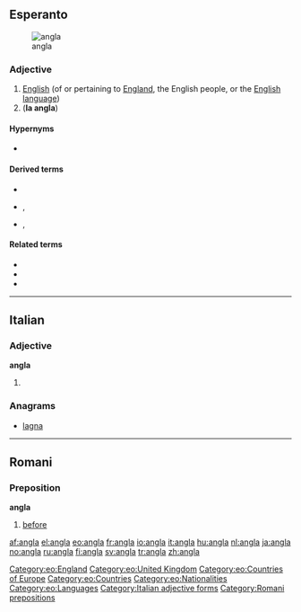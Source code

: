 ==Esperanto==
[[Image:Flag of England.svg|thumb|angla {{l|eo|flago}}]]

===Adjective===
{{eo-adj}}

# [[English]] (of or pertaining to [[England]], the English people, or the [[English language]])
# ('''la angla''') {{short for|[[la]] [[angla lingvo]]||the English language|lang=eo}}

====Hypernyms====
* {{l|eo|brita|gloss=[[British]]}}

====Derived terms====
* {{l|eo|angla lingvo|gloss=English language}}
* {{l|eo|anglalingvano}}, {{l|eo|anglaparolanto|gloss=an English speaker, [[Anglophone]]}}
* {{l|eo|anglaparola}}, {{l|eo|anglaparolanta|gloss=English-speaking}}

====Related terms====
* {{l|eo|angle|gloss=in English}}
* {{l|eo|Anglio|gloss=England}}
* {{l|eo|anglo|gloss=an English [[person]]}}

[[Category:eo:England]]
[[Category:eo:United Kingdom]]
[[Category:eo:Countries of Europe]]
[[Category:eo:Countries]]
[[Category:eo:Nationalities]]
[[Category:eo:Languages]]
{{eo GCSE|4}}
----

==Italian==

===Adjective===
'''angla''' {{f}}

# {{feminine of|anglo}}

===Anagrams===
* [[lagna#Italian|lagna]]

[[Category:Italian adjective forms]]

----

==Romani==

===Preposition===
'''angla'''

# [[before]]

[[Category:Romani prepositions]]

[[af:angla]]
[[el:angla]]
[[eo:angla]]
[[fr:angla]]
[[io:angla]]
[[it:angla]]
[[hu:angla]]
[[nl:angla]]
[[ja:angla]]
[[no:angla]]
[[ru:angla]]
[[fi:angla]]
[[sv:angla]]
[[tr:angla]]
[[zh:angla]]